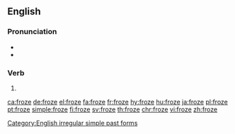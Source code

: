 ==English==

===Pronunciation===
* {{IPA|/ˈfɹəʊz/|lang=en}}
* {{rhymes|əʊz|lang=en}}

===Verb===
{{head|en}}

# {{en-simple past of|freeze}}

[[Category:English irregular simple past forms]]

[[ca:froze]]
[[de:froze]]
[[el:froze]]
[[fa:froze]]
[[fr:froze]]
[[hy:froze]]
[[hu:froze]]
[[ja:froze]]
[[pl:froze]]
[[pt:froze]]
[[simple:froze]]
[[fi:froze]]
[[sv:froze]]
[[th:froze]]
[[chr:froze]]
[[vi:froze]]
[[zh:froze]]